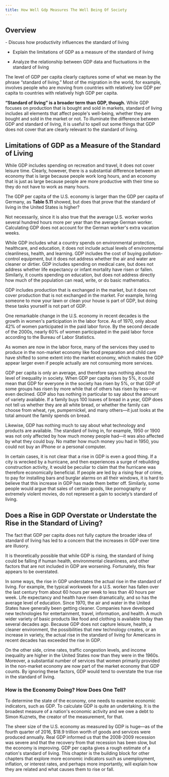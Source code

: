 ```yaml
---
title: How Well Gdp Measures The Well Being Of Society
---
```


## Overview

<Info title="By the end of this section, you will be able to:">
- Discuss how productivity influences the standard of living

- Explain the limitations of GDP as a measure of the standard of living

- Analyze the relationship between GDP data and fluctuations in the standard of living

</Info>

The level of GDP per capita clearly captures some of what we mean by the phrase “standard of living.” Most of the migration in the world, for example, involves people who are moving from countries with relatively low GDP per capita to countries with relatively high GDP per capita.

**“Standard of living” is a broader term than GDP, though.** While GDP focuses on production that is bought and sold in markets, standard of living includes all elements that affect people's well-being, whether they are bought and sold in the market or not. To illuminate the difference between GDP and standard of living, it is useful to spell out some things that GDP does not cover that are clearly relevant to the standard of living.

## Limitations of GDP as a Measure of the Standard of Living

While GDP includes spending on recreation and travel, it does not cover leisure time. Clearly, however, there is a substantial difference between an economy that is large because people work long hours, and an economy that is just as large because people are more productive with their time so they do not have to work as many hours.

The GDP per capita of the U.S. economy is larger than the GDP per capita of Germany, as **Table 5.11** showed, but does that prove that the standard of living in the United States is higher?

Not necessarily, since it is also true that the average U.S. worker works several hundred hours more per year than the average German worker. Calculating GDP does not account for the German worker's extra vacation weeks.

While GDP includes what a country spends on environmental protection, healthcare, and education, it does not include actual levels of environmental cleanliness, health, and learning. GDP includes the cost of buying pollution-control equipment, but it does not address whether the air and water are cleaner or dirtier. GDP includes spending on medical care, but does not address whether life expectancy or infant mortality have risen or fallen. Similarly, it counts spending on education, but does not address directly how much of the population can read, write, or do basic mathematics.

GDP includes production that is exchanged in the market, but it does not cover production that is not exchanged in the market. For example, hiring someone to mow your lawn or clean your house is part of GDP, but doing these tasks yourself is not part of GDP.

<Callout>
  One remarkable change in the U.S. economy in recent decades is the growth in
  women's participation in the labor force. As of 1970, only about 42% of women
  participated in the paid labor force. By the second decade of the 2000s,
  nearly 60% of women participated in the paid labor force according to the
  Bureau of Labor Statistics.
</Callout>

As women are now in the labor force, many of the services they used to produce in the non-market economy like food preparation and child care have shifted to some extent into the market economy, which makes the GDP appear larger even if people actually are not consuming more services.

GDP per capita is only an average, and therefore says nothing about the level of inequality in society. When GDP per capita rises by 5%, it could mean that GDP for everyone in the society has risen by 5%, or that GDP of some groups has risen by more while that of others has risen by less—or even declined. GDP also has nothing in particular to say about the amount of variety available. If a family buys 100 loaves of bread in a year, GDP does not tell us whether they are all white bread, or whether the family can choose from wheat, rye, pumpernickel, and many others—it just looks at the total amount the family spends on bread.

Likewise, GDP has nothing much to say about what technology and products are available. The standard of living in, for example, 1950 or 1900 was not only affected by how much money people had—it was also affected by what they could buy. No matter how much money you had in 1950, you could not buy an iPhone or a personal computer.

In certain cases, it is not clear that a rise in GDP is even a good thing. If a city is wrecked by a hurricane, and then experiences a surge of rebuilding construction activity, it would be peculiar to claim that the hurricane was therefore economically beneficial. If people are led by a rising fear of crime, to pay for installing bars and burglar alarms on all their windows, it is hard to believe that this increase in GDP has made them better off. Similarly, some people would argue that sales of certain goods, like pornography or extremely violent movies, do not represent a gain to society’s standard of living.

## Does a Rise in GDP Overstate or Understate the Rise in the Standard of Living?

<Callout>
  The fact that GDP per capita does not fully capture the broader idea of
  standard of living has led to a concern that the increases in GDP over time
  are illusory.
</Callout>

It is theoretically possible that while GDP is rising, the standard of living could be falling if human health, environmental cleanliness, and other factors that are not included in GDP are worsening. Fortunately, this fear appears to be overstated.

In some ways, the rise in GDP understates the actual rise in the standard of living. For example, the typical workweek for a U.S. worker has fallen over the last century from about 60 hours per week to less than 40 hours per week. Life expectancy and health have risen dramatically, and so has the average level of education. Since 1970, the air and water in the United States have generally been getting cleaner. Companies have developed new technologies for entertainment, travel, information, and health. A much wider variety of basic products like food and clothing is available today than several decades ago. Because GDP does not capture leisure, health, a cleaner environment, the possibilities that new technology creates, or an increase in variety, the actual rise in the standard of living for Americans in recent decades has exceeded the rise in GDP.

On the other side, crime rates, traffic congestion levels, and income inequality are higher in the United States now than they were in the 1960s. Moreover, a substantial number of services that women primarily provided in the non-market economy are now part of the market economy that GDP counts. By ignoring these factors, GDP would tend to overstate the true rise in the standard of living.

### How is the Economy Doing? How Does One Tell?

To determine the state of the economy, one needs to examine economic indicators, such as GDP. To calculate GDP is quite an undertaking. It is the broadest measure of a nation's economic activity and we owe a debt to Simon Kuznets, the creator of the measurement, for that.

The sheer size of the U.S. economy as measured by GDP is huge—as of the fourth quarter of 2016, $18.9 trillion worth of goods and services were produced annually. Real GDP informed us that the 2008-2009 recession was severe and that the recovery from that recession has been slow, but the economy is improving. GDP per capita gives a rough estimate of a nation's standard of living. This chapter is the building block for other chapters that explore more economic indicators such as unemployment, inflation, or interest rates, and perhaps more importantly, will explain how they are related and what causes them to rise or fall.
